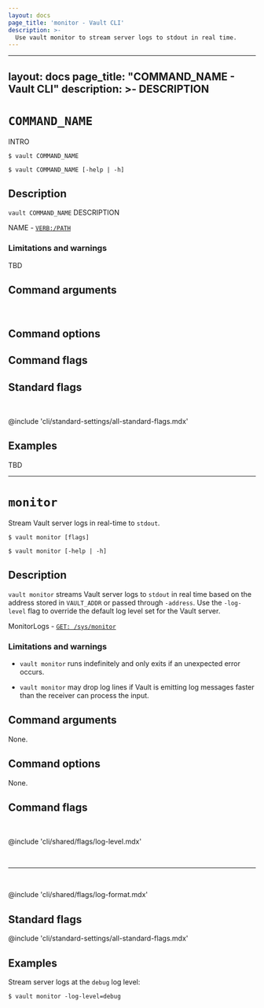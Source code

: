 ```yaml
---
layout: docs
page_title: 'monitor - Vault CLI'
description: >-
  Use vault monitor to stream server logs to stdout in real time.
---
```

---
layout: docs
page_title: "COMMAND_NAME - Vault CLI"
description: >-
  DESCRIPTION
---

# `COMMAND_NAME`

INTRO

<CodeBlockConfig hideClipboard>

```shell-session
$ vault COMMAND_NAME

$ vault COMMAND_NAME [-help | -h]
```

</CodeBlockConfig>

## Description

`vault COMMAND_NAME` DESCRIPTION

<Tip title="Related API endpoints">

  NAME - [`VERB:/PATH`](/vault/api-docs/URL)

</Tip>

### Limitations and warnings 

TBD

## Command arguments

<br />

<!-- @include 'cli/COMMAND/args/FILE.mdx'-->
<!-- - None -->

## Command options

<!-- @include 'cli/COMMAND/options/FILE.mdx'-->
<!-- - None -->

## Command flags

<!-- @include 'cli/COMMAND/flags/FILE.mdx'-->
<!-- - None -->

## Standard flags

<br />

@include 'cli/standard-settings/all-standard-flags.mdx'

## Examples

TBD

--------------------------------------------------------------------------------
# `monitor`

Stream Vault server logs in real-time to `stdout`.

<CodeBlockConfig hideClipboard>

```shell-session
$ vault monitor [flags]

$ vault monitor [-help | -h]
```

</CodeBlockConfig>

## Description

`vault monitor` streams Vault server logs to `stdout` in real time based on the
address stored in `VAULT_ADDR` or passed through `-address`. Use the
`-log-level` flag to override the default log level set for the Vault server.

<Tip title="Related API endpoints">

MonitorLogs - [`GET: /sys/monitor`](/vault/api-docs/system/monitor)

</Tip>


### Limitations and warnings

- `vault monitor` runs indefinitely and only exits if an unexpected error occurs.

- `vault monitor` may drop log lines if Vault is emitting log messages faster
  than the receiver can process the input.



## Command arguments

None.

## Command options

None.

## Command flags

<br />

@include 'cli/shared/flags/log-level.mdx'

<br /><hr /><br />

@include 'cli/shared/flags/log-format.mdx'




## Standard flags

@include 'cli/standard-settings/all-standard-flags.mdx'




## Examples

Stream server logs at the `debug` log level:

```shell-session
$ vault monitor -log-level=debug
```
